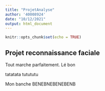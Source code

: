 ```yaml
---
title: "ProjetAnalyse"
author: '40008924'
date: "10/12/2021"
output: html_document
---
```


```r
knitr::opts_chunk$set(echo = TRUE)
```

## Projet reconnaissance faciale

Tout marche parfaitement.
Lé bon



tatatata
tutututu

Mon banche
BENEBNEBENEBENB

